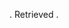 . <span class="reference-accessdate">Retrieved {{{1}}}.</span><noinclude>

{{Documentation
 | content =
For indicated when an external link was accessed.
<pre>{{Accessdate|~~~~~}}</pre> produces:
:{{Accessdate|09:13, 18 April 2013 (UTC)}}
When one clicks "Save page" <nowiki>~~~~~</nowiki> (five tildes) becomes today's date & time, allowing the template to not require substitution.

There is a period and space at the beginning, allowing this template to follow templates which do not end in a period (for flexibility), without the need to add a period after the previous template. However, this template ends in a period.

===See also===
*{{tl|Accessed}}, for use with external links <u>not</u> footnotes/references.

[[Category:时间模板]]
}}<!--(end Documentation)-->
</noinclude>